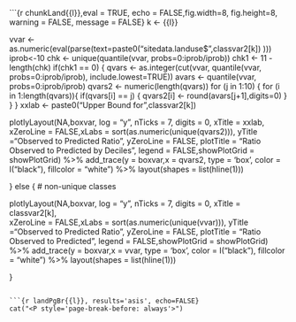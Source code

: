 ```{r chunkLand{{l}},eval = TRUE, echo = FALSE,fig.width=8, fig.height=8, warning = FALSE, message = FALSE}
k <- {{l}}

vvar <- as.numeric(eval(parse(text=paste0("sitedata.landuse$",classvar2[k]) )))
iprob<-10
chk <- unique(quantile(vvar, probs=0:iprob/iprob))
chk1 <- 11 - length(chk)
if(chk1 == 0) {
  qvars <- as.integer(cut(vvar, quantile(vvar, probs=0:iprob/iprob), include.lowest=TRUE)) 
  avars <- quantile(vvar, probs=0:iprob/iprob)
  qvars2 <- numeric(length(qvars))
  for (j in 1:10) {
    for (i in 1:length(qvars)){
      if(qvars[i] == j) {
        qvars2[i] <- round(avars[j+1],digits=0)
      }
    }
  }
  xxlab <- paste0("Upper Bound for ",classvar2[k])  
  
plotlyLayout(NA,boxvar, log = "y", nTicks = 7, digits = 0,
                    xTitle = xxlab,  
                    xZeroLine = FALSE,xLabs = sort(as.numeric(unique(qvars2))),
                    yTitle ="Observed to Predicted Ratio",  yZeroLine = FALSE,
                    plotTitle = "Ratio Observed to Predicted by Deciles",
                    legend = FALSE,showPlotGrid = showPlotGrid) %>%
add_trace(y = boxvar,x = qvars2, type = 'box', color = I("black"), 
                       fillcolor = "white") %>%
layout(shapes = list(hline(1)))
  
  
} else {  # non-unique classes
  
plotlyLayout(NA,boxvar, log = "y", nTicks = 7, digits = 0,
                    xTitle = classvar2[k],  
                    xZeroLine = FALSE,xLabs = sort(as.numeric(unique(vvar))),
                    yTitle ="Observed to Predicted Ratio",  yZeroLine = FALSE,
                    plotTitle = "Ratio Observed to Predicted",
                    legend = FALSE,showPlotGrid = showPlotGrid) %>%
add_trace(y = boxvar,x = vvar, type = 'box', color = I("black"), 
                       fillcolor = "white") %>%
layout(shapes = list(hline(1)))
  
}



```

```{r landPgBr{{l}}, results='asis', echo=FALSE}
cat("<P style='page-break-before: always'>") 
```
